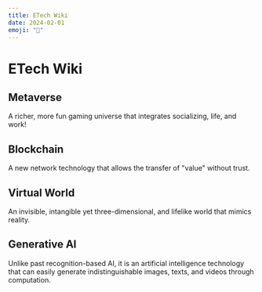 ```yaml
---
title: ETech Wiki
date: 2024-02-01
emoji: "📕"
---
```


# ETech Wiki

## Metaverse

A richer, more fun gaming universe that integrates socializing, life, and work!

## Blockchain

A new network technology that allows the transfer of "value" without trust.

## Virtual World

An invisible, intangible yet three-dimensional, and lifelike world that mimics reality.

## Generative AI

Unlike past recognition-based AI, it is an artificial intelligence technology that can easily generate indistinguishable images, texts, and videos through computation.
